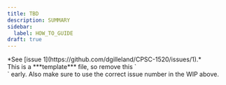 ```yaml
---
title: TBD
description: SUMMARY
sidebar:
  label: HOW_TO_GUIDE
draft: true
---
```



<Aside title="Work-In-Progress (WIP)" type="caution">
*See [issue 1](https://github.com/dgilleland/CPSC-1520/issues/1).*
</Aside>

<Aside type="caution" title="Remove Me!">
  This is a ***template*** file, so remove this `<Aside>` early. Also make sure to use the correct issue number in the WIP above.
</Aside>
